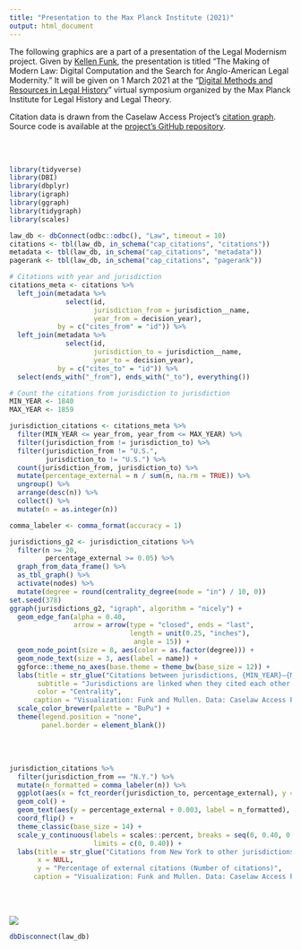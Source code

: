 ```yaml
---
title: "Presentation to the Max Planck Institute (2021)"
output: html_document
---
```


The following graphics are a part of a presentation of the Legal Modernism project. Given by [Kellen Funk](https://kellenfunk.org), the presentation is titled "The Making of Modern Law: Digital Computation and the Search for Anglo-American Legal Modernity." It will be given on 1 March 2021 at the "[Digital Methods and Resources in Legal History](https://www.rg.mpg.de/2464402/DLH2021_programme_20210224.pdf)" virtual symposium organized by the Max Planck Institute for Legal History and Legal Theory.

Citation data is drawn from the Caselaw Access Project's [citation graph](https://case.law/download/citation_graph/). Source code is available at the [project's GitHub repository](https://github.com/lmullen/legal-modernism).

<br/>
<br/>

```r
library(tidyverse)
library(DBI)
library(dbplyr)
library(igraph)
library(ggraph)
library(tidygraph)
library(scales)

law_db <- dbConnect(odbc::odbc(), "Law", timeout = 10)
citations <- tbl(law_db, in_schema("cap_citations", "citations"))
metadata <- tbl(law_db, in_schema("cap_citations", "metadata"))
pagerank <- tbl(law_db, in_schema("cap_citations", "pagerank"))

# Citations with year and jurisdiction
citations_meta <- citations %>% 
  left_join(metadata %>%
              select(id, 
                     jurisdiction_from = jurisdiction__name,
                     year_from = decision_year),
            by = c("cites_from" = "id")) %>%
  left_join(metadata %>%
              select(id, 
                     jurisdiction_to = jurisdiction__name,
                     year_to = decision_year),
            by = c("cites_to" = "id")) %>% 
  select(ends_with("_from"), ends_with("_to"), everything())

# Count the citations from jurisdiction to jurisdiction
MIN_YEAR <- 1840
MAX_YEAR <- 1859

jurisdiction_citations <- citations_meta %>% 
  filter(MIN_YEAR <= year_from, year_from <= MAX_YEAR) %>% 
  filter(jurisdiction_from != jurisdiction_to) %>% 
  filter(jurisdiction_from != "U.S.",
         jurisdiction_to != "U.S.") %>% 
  count(jurisdiction_from, jurisdiction_to) %>% 
  mutate(percentage_external = n / sum(n, na.rm = TRUE)) %>% 
  ungroup() %>% 
  arrange(desc(n)) %>% 
  collect() %>% 
  mutate(n = as.integer(n))

comma_labeler <- comma_format(accuracy = 1)
```


```r
jurisdictions_g2 <- jurisdiction_citations %>% 
  filter(n >= 20,
         percentage_external >= 0.05) %>% 
  graph_from_data_frame() %>% 
  as_tbl_graph() %>% 
  activate(nodes) %>% 
  mutate(degree = round(centrality_degree(mode = "in") / 10, 0))
set.seed(378)
ggraph(jurisdictions_g2, "igraph", algorithm = "nicely") +
  geom_edge_fan(alpha = 0.40,
                arrow = arrow(type = "closed", ends = "last",
                              length = unit(0.25, "inches"),
                               angle = 15)) +
  geom_node_point(size = 8, aes(color = as.factor(degree))) +
  geom_node_text(size = 3, aes(label = name)) +
  ggforce::theme_no_axes(base.theme = theme_bw(base_size = 12)) +
  labs(title = str_glue("Citations between jurisdictions, {MIN_YEAR}–{MAX_YEAR}"),
       subtitle = "Jurisdictions are linked when they cited each other at least 5% of the time.",
       color = "Centrality",
      caption = "Visualization: Funk and Mullen. Data: Caselaw Access Project.") +
  scale_color_brewer(palette = "BuPu") +
  theme(legend.position = "none",
        panel.border = element_blank())
```

<br/>
<br/>

```r
jurisdiction_citations %>% 
  filter(jurisdiction_from == "N.Y.") %>% 
  mutate(n_formatted = comma_labeler(n)) %>% 
  ggplot(aes(x = fct_reorder(jurisdiction_to, percentage_external), y = percentage_external)) +
  geom_col() +
  geom_text(aes(y = percentage_external + 0.003, label = n_formatted), hjust = 0) +
  coord_flip() +
  theme_classic(base_size = 14) +
  scale_y_continuous(labels = scales::percent, breaks = seq(0, 0.40, 0.05),
                     limits = c(0, 0.40)) +
  labs(title = str_glue("Citations from New York to other jurisdictions, {MIN_YEAR}–{MAX_YEAR}"),
       x = NULL,
       y = "Percentage of external citations (Number of citations)",
      caption = "Visualization: Funk and Mullen. Data: Caselaw Access Project.")
```

<br/>
<br/>

<img src="../assets/rrchnm-logo.png" style="max-width: 300px;">

```r
dbDisconnect(law_db)
```
